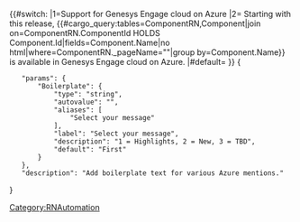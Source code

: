 {{#switch:{{{Boilerplate|}}}
|1=Support for Genesys Engage cloud on Azure
|2=
Starting with this release, {{#cargo_query:tables=ComponentRN,Component|join on=ComponentRN.ComponentId HOLDS Component.Id|fields=Component.Name|no html|where=ComponentRN._pageName="{{FULLPAGENAME}}"|group by=Component.Name}} is available in Genesys Engage cloud on Azure.
|#default=
}}<noinclude>[[Category:RNAutomation]]<templatedata>
{
	"params": {
		"Boilerplate": {
			"type": "string",
			"autovalue": "",
			"aliases": [
				"Select your message"
			],
			"label": "Select your message",
			"description": "1 = Highlights, 2 = New, 3 = TBD",
			"default": "First"
		}
	},
	"description": "Add boilerplate text for various Azure mentions."
}
</templatedata>
</noinclude>